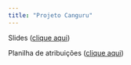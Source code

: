 ```yaml
---
title: "Projeto Canguru"
---
```


Slides ([clique aqui](https://docs.google.com/presentation/d/1uXNTMw11biBazJ59LQN6OSVW8_bQKbOTgCbGcOTAea8/edit?slide=id.p25#slide=id.p25))

Planilha de atribuições ([clique aqui](https://docs.google.com/spreadsheets/d/1uqJl6qssUpTy7nXldbbO-A-ZE01ucpdQwgSXqL8IC3U/edit?gid=0#gid=0))
